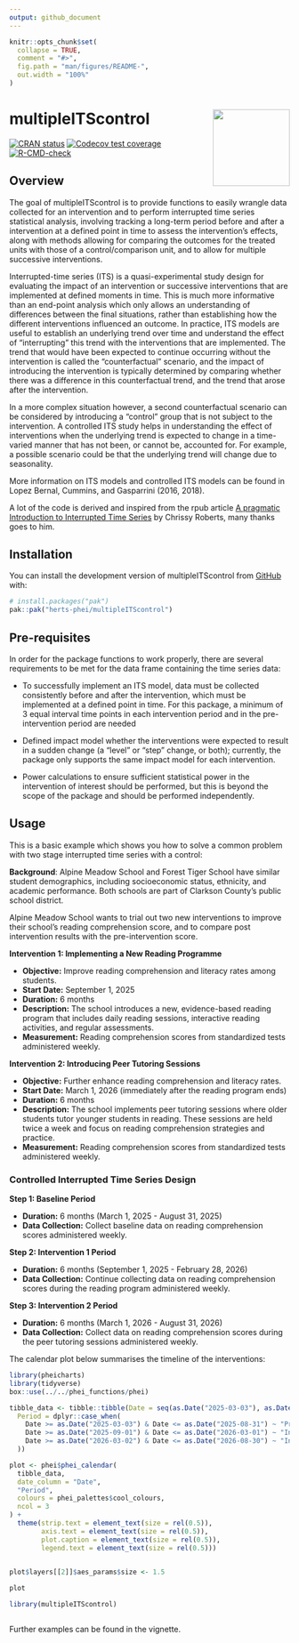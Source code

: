 ```yaml
---
output: github_document
---
```


<!-- README.md is generated from README.Rmd. Please edit that file -->

```r
knitr::opts_chunk$set(
  collapse = TRUE,
  comment = "#>",
  fig.path = "man/figures/README-",
  out.width = "100%"
)
```

# multipleITScontrol <a href="https://dplyr.tidyverse.org"><img src="man/figures/logo.png" align="right" height="138"/></a>

<!-- badges: start -->

[![CRAN status](https://www.r-pkg.org/badges/version/multipleITScontrol)](https://CRAN.R-project.org/package=multipleITScontrol) [![Codecov test coverage](https://codecov.io/gh/herts-phei/multipleITScontrol/graph/badge.svg)](https://app.codecov.io/gh/herts-phei/multipleITScontrol) [![R-CMD-check](https://github.com/herts-phei/multipleITScontrol/actions/workflows/R-CMD-check.yaml/badge.svg)](https://github.com/herts-phei/multipleITScontrol/actions/workflows/R-CMD-check.yaml)

<!-- badges: end -->

## Overview

The goal of multipleITScontrol is to provide functions to easily wrangle data collected for an intervention and to perform interrupted time series statistical analysis, involving tracking a long-term period before and after a intervention at a defined point in time to assess the intervention's effects, along with methods allowing for comparing the outcomes for the treated units with those of a control/comparison unit, and to allow for multiple successive interventions.

Interrupted-time series (ITS) is a quasi-experimental study design for evaluating the impact of an intervention or successive interventions that are implemented at defined moments in time. This is much more informative than an end-point analysis which only allows an understanding of differences between the final situations, rather than establishing how the different interventions influenced an outcome. In practice, ITS models are useful to establish an underlying trend over time and understand the effect of “interrupting” this trend with the interventions that are implemented. The trend that would have been expected to continue occurring without the intervention is called the “counterfactual” scenario, and the impact of introducing the intervention is typically determined by comparing whether there was a difference in this counterfactual trend, and the trend that arose after the intervention.

In a more complex situation however, a second counterfactual scenario can be considered by introducing a “control” group that is not subject to the intervention. A controlled ITS study helps in understanding the effect of interventions when the underlying trend is expected to change in a time-varied manner that has not been, or cannot be, accounted for. For example, a possible scenario could be that the underlying trend will change due to seasonality.

More information on ITS models and controlled ITS models can be found in Lopez Bernal, Cummins, and Gasparrini (2016, 2018).

A lot of the code is derived and inspired from the rpub article [A pragmatic Introduction to Interrupted Time Series](https://rpubs.com/chrissyhroberts/1006858) by Chrissy Roberts, many thanks goes to him.

## Installation

You can install the development version of multipleITScontrol from [GitHub](https://github.com/) with:

```r
# install.packages("pak")
pak::pak("herts-phei/multipleITScontrol")
```

## Pre-requisites

In order for the package functions to work properly, there are several requirements to be met for the data frame containing the time series data:

-   To successfully implement an ITS model, data must be collected consistently before and after the intervention, which must be implemented at a defined point in time. For this package, a minimum of 3 equal interval time points in each intervention period and in the pre-intervention period are needed

-   Defined impact model whether the interventions were expected to result in a sudden change (a “level” or “step” change, or both); currently, the package only supports the same impact model for each intervention.

-   Power calculations to ensure sufficient statistical power in the intervention of interest should be performed, but this is beyond the scope of the package and should be performed independently.

## Usage

This is a basic example which shows you how to solve a common problem with two stage interrupted time series with a control:

**Background**: Alpine Meadow School and Forest Tiger School have similar student demographics, including socioeconomic status, ethnicity, and academic performance. Both schools are part of Clarkson County's public school district.

Alpine Meadow School wants to trial out two new interventions to improve their school's reading comprehension score, and to compare post intervention results with the pre-intervention score.

**Intervention 1: Implementing a New Reading Programme**

-   **Objective:** Improve reading comprehension and literacy rates among students.
-   **Start Date:** September 1, 2025
-   **Duration:** 6 months
-   **Description:** The school introduces a new, evidence-based reading program that includes daily reading sessions, interactive reading activities, and regular assessments.
-   **Measurement:** Reading comprehension scores from standardized tests administered weekly.

**Intervention 2: Introducing Peer Tutoring Sessions**

-   **Objective:** Further enhance reading comprehension and literacy rates.
-   **Start Date:** March 1, 2026 (immediately after the reading program ends)
-   **Duration:** 6 months
-   **Description:** The school implements peer tutoring sessions where older students tutor younger students in reading. These sessions are held twice a week and focus on reading comprehension strategies and practice.
-   **Measurement:** Reading comprehension scores from standardized tests administered weekly.

### Controlled Interrupted Time Series Design

**Step 1: Baseline Period**

-   **Duration:** 6 months (March 1, 2025 - August 31, 2025)
-   **Data Collection:** Collect baseline data on reading comprehension scores administered weekly.

**Step 2: Intervention 1 Period**

-   **Duration:** 6 months (September 1, 2025 - February 28, 2026)
-   **Data Collection:** Continue collecting data on reading comprehension scores during the reading program administered weekly.

**Step 3: Intervention 2 Period**

-   **Duration:** 6 months (March 1, 2026 - August 31, 2026)
-   **Data Collection:** Collect data on reading comprehension scores during the peer tutoring sessions administered weekly.

The calendar plot below summarises the timeline of the interventions:

```r
library(pheicharts)
library(tidyverse)
box::use(../../phei_functions/phei)

tibble_data <- tibble::tibble(Date = seq(as.Date("2025-03-03"), as.Date("2026-08-30"), by = "day"),
  Period = dplyr::case_when(
    Date >= as.Date("2025-03-03") & Date <= as.Date("2025-08-31") ~ "Pre-intervention period",
    Date >= as.Date("2025-09-01") & Date <= as.Date("2026-03-01") ~ "Intervention 1) Reading Program",
    Date >= as.Date("2026-03-02") & Date <= as.Date("2026-08-30") ~ "Intervention 2) Peer Tutoring Sessions"
  ))

plot <- phei$phei_calendar(
  tibble_data,
  date_column = "Date",
  "Period",
  colours = phei_palettes$cool_colours,
  ncol = 3
) +
  theme(strip.text = element_text(size = rel(0.5)),
        axis.text = element_text(size = rel(0.5)),
        plot.caption = element_text(size = rel(0.5)),
        legend.text = element_text(size = rel(0.5)))
  

plot$layers[[2]]$aes_params$size <- 1.5

plot


```


```r
library(multipleITScontrol)



```

Further examples can be found in the vignette.
